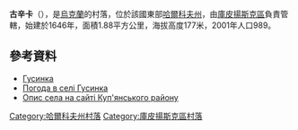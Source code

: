 {{coord|49|49|33|N|37|25|53|E|scale:100000_region:UA|display=title}}

'''古辛卡'''（{{lang-uk|Гусинка}}），是[[烏克蘭|烏克蘭]]的村落，位於該國東部[[哈爾科夫州|哈爾科夫州]]，由[[庫皮揚斯克區|庫皮揚斯克區]]負責管轄，始建於1646年，面積1.88平方公里，海拔高度177米，2001年人口989。

==參考資料==
* [http://w1.c1.rada.gov.ua/pls/z7502/A005?rdat1=09.01.2009&rf7571=33562 Гусинка]{{dead link|date=2017年12月 |bot=InternetArchiveBot |fix-attempted=yes }}
* [http://weather.in.ua/ua/har'kovskaja/6230 Погода в селі Гусинка] {{Wayback|url=http://weather.in.ua/ua/har'kovskaja/6230 |date=20201126093756 }}
* [http://kupyansk-rayon.osp-ua.info/index.php?ch=7&fl=gusinka Опис села на сайті Куп'янського району] {{Wayback|url=http://kupyansk-rayon.osp-ua.info/index.php?ch=7&fl=gusinka |date=20160305025523 }}

{{DEFAULTSORT:Гусинка}}
[[Category:哈爾科夫州村落|Category:哈爾科夫州村落]]
[[Category:庫皮揚斯克區村落|Category:庫皮揚斯克區村落]]


{{Kharkiv-geo-stub}}